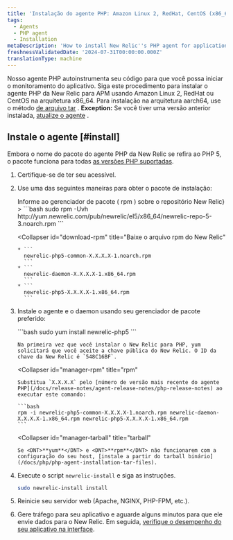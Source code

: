 ```yaml
---
title: 'Instalação do agente PHP: Amazon Linux 2, RedHat, CentOS (x86_64)'
tags:
  - Agents
  - PHP agent
  - Installation
metaDescription: 'How to install New Relic''s PHP agent for application performance monitoring with Amazon Linux 2, RedHat, or CentOS on x86_64 architecture.'
freshnessValidatedDate: '2024-07-31T00:00:00.000Z'
translationType: machine
---
```


Nosso agente PHP autoinstrumenta seu código para que você possa iniciar o monitoramento do aplicativo. Siga este procedimento para instalar o agente PHP da New Relic para APM usando Amazon Linux 2, RedHat ou CentOS na arquitetura x86_64. Para instalação na arquitetura aarch64, use o método [de arquivo tar](/docs/php/php-agent-installation-tar-files) . <DNT>**Exception:**</DNT> Se você tiver uma versão anterior instalada, [atualize o agente](/docs/agents/php-agent/installation/upgrading-php-agent) .

## Instale o agente [#install]

Embora o nome do pacote do agente PHP da New Relic se refira ao PHP 5, o pacote funciona para todas [as versões PHP suportadas](/docs/agents/php-agent/getting-started/php-agent-compatibility-requirements#php-release).

1. Certifique-se de ter seu <InlinePopover type="licenseKey"/>acessível.

2. Use uma das seguintes maneiras para obter o pacote de instalação:

   <CollapserGroup>
     <Collapser
       id="tell-rpm"
       title={<>Informe ao gerenciador de pacote (<InlineCode>
         rpm
       </InlineCode>) sobre o repositório New Relic</>}
     >
       ```bash
       sudo rpm -Uvh http://yum.newrelic.com/pub/newrelic/el5/x86_64/newrelic-repo-5-3.noarch.rpm
       ```
     </Collapser>

     <Collapser
       id="download-rpm"
       title="Baixe o arquivo rpm do New Relic"
     >
       * ```
         newrelic-php5-common-X.X.X.X-1.noarch.rpm
         ```
       * ```
         newrelic-daemon-X.X.X.X-1.x86_64.rpm
         ```
       * ```
         newrelic-php5-X.X.X.X-1.x86_64.rpm
         ```
     </Collapser>
   </CollapserGroup>

3. Instale o agente e o daemon usando seu gerenciador de pacote preferido:

   <CollapserGroup>
     <Collapser
       id="manager-yum"
       title="yum"
     >
       ```bash
       sudo yum install newrelic-php5
       ```

       Na primeira vez que você instalar o New Relic para PHP, yum solicitará que você aceite a chave pública do New Relic. O ID da chave da New Relic é `548C16BF`.
     </Collapser>

     <Collapser
       id="manager-rpm"
       title="rpm"
     >
       Substitua `X.X.X.X` pelo [número de versão mais recente do agente PHP](/docs/release-notes/agent-release-notes/php-release-notes) ao executar este comando:

       ```bash
       rpm -i newrelic-php5-common-X.X.X.X-1.noarch.rpm newrelic-daemon-X.X.X.X-1.x86_64.rpm newrelic-php5-X.X.X.X-1.x86_64.rpm
       ```
     </Collapser>

     <Collapser
       id="manager-tarball"
       title="tarball"
     >
       Se <DNT>**yum**</DNT> e <DNT>**rpm**</DNT> não funcionarem com a configuração do seu host, [instale a partir do tarball binário](/docs/php/php-agent-installation-tar-files).
     </Collapser>
   </CollapserGroup>

4. Execute o script `newrelic-install` e siga as instruções.

   ```bash
   sudo newrelic-install install
   ```

5. Reinicie seu servidor web (Apache, NGINX, PHP-FPM, etc.).

6. Gere tráfego para seu aplicativo e aguarde alguns minutos para que ele envie dados para o New Relic. Em seguida, [verifique o desempenho do seu aplicativo na interface](/docs/apm/applications-menu/monitoring/apm-overview-page).

<InstallFeedback/>
